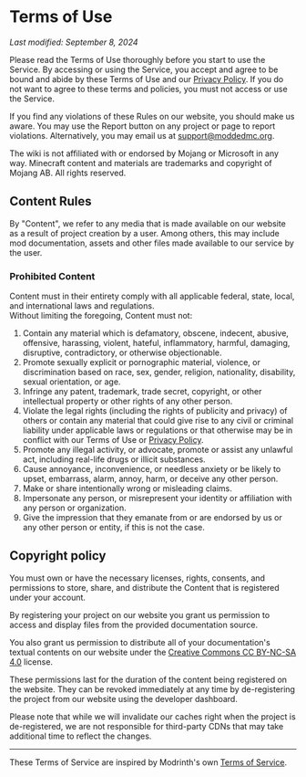 # Terms of Use

*Last modified: September 8, 2024*

Please read the Terms of Use thoroughly before you start to use the Service.
By accessing or using the Service, you accept and agree to be bound and abide by these Terms of Use and our
[Privacy Policy](./privacy).
If you do not want to agree to these terms and policies, you must not access or use the Service.

If you find any violations of these Rules on our website, you should make us aware.
You may use the Report button on any project or page to report violations. Alternatively, you may email us at
[support@moddedmc.org](mailto:support@moddedmc.org).

The wiki is not affiliated with or endorsed by Mojang or Microsoft in any way.
Minecraft content and materials are trademarks and copyright of Mojang AB. All rights reserved.

## Content Rules

By "Content", we refer to any media that is made available on our website as a result of project creation by a user.
Among others, this may include mod documentation, assets and other files made available to our service by the user.

### Prohibited Content

Content must in their entirety comply with all applicable federal, state, local, and international laws and regulations.  
Without limiting the foregoing, Content must not:

1. Contain any material which is defamatory, obscene, indecent, abusive, offensive, harassing, violent, hateful,
inflammatory, harmful, damaging, disruptive, contradictory, or otherwise objectionable.
2. Promote sexually explicit or pornographic material, violence, or discrimination based on race, sex, gender, religion,
nationality, disability, sexual orientation, or age.
3. Infringe any patent, trademark, trade secret, copyright, or other intellectual property or other rights of any
other person.
4. Violate the legal rights (including the rights of publicity and privacy) of others or contain any material that
could give rise to any civil or criminal liability under applicable laws or regulations or that otherwise may be in
conflict with our Terms of Use or [Privacy Policy](./privacy).
5. Promote any illegal activity, or advocate, promote or assist any unlawful act, including real-life drugs or
illicit substances.
6. Cause annoyance, inconvenience, or needless anxiety or be likely to upset, embarrass, alarm, annoy, harm, or
deceive any other person.
7. Make or share intentionally wrong or misleading claims.
8. Impersonate any person, or misrepresent your identity or affiliation with any person or organization.
9. Give the impression that they emanate from or are endorsed by us or any other person or entity,
if this is not the case.

## Copyright policy

You must own or have the necessary licenses, rights, consents, and permissions to store, share,
and distribute the Content that is registered under your account.

By registering your project on our website you grant us permission to access and display files from the provided
documentation source.

You also grant us permission to distribute all of your documentation's textual contents on our website
under the [Creative Commons CC BY-NC-SA 4.0](https://creativecommons.org/licenses/by-nc-sa/4.0/) license.

These permissions last for the duration of the content being registered on the website. They can be revoked immediately
at any time by de-registering the project from our website using the developer dashboard.

Please note that while we will invalidate our caches right when the project is de-registered,
we are not responsible for third-party CDNs that may take additional time to reflect the changes.

---

These Terms of Service are inspired by Modrinth's own [Terms of Service](https://modrinth.com/legal/terms).